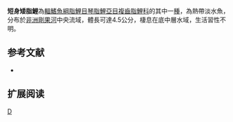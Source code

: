 {{Speciesbox 
| genus = Nannocharax
| species = brevis
| status = LC
| status_system = IUCN3.1
| authority =  [[Boulenger|Boulenger]], 1902
| synonyms = 
}}
'''短身矮脂鯉'''為[[輻鰭魚綱|輻鰭魚綱]][[脂鯉目|脂鯉目]][[琴脂鯉亞目|琴脂鯉亞目]][[複齒脂鯉科|複齒脂鯉科]]的其中一[[種|種]]，為熱帶淡水魚，分布於[[非洲|非洲]][[剛果河|剛果河]]中央流域，體長可達4.5公分，棲息在底中層水域，生活習性不明。

==参考文献==
{{refbegin}}
*{{FishBase_species|genus=Nannocharax|species=brevis |year=2014|month=2}}
{{refend}}

== 扩展阅读 ==
{{refbegin}}
{{wikispecies-inline|Nannocharax brevis|短身矮脂鯉}}
{{refend}}

{{Taxonbar|from=Q5648917}}

[[Category:矮脂鯉屬|D]]


{{魚類小作品}}